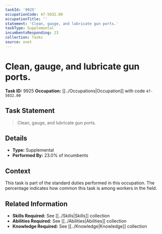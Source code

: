 ```yaml
---
taskId: '9925'
occupationCode: 47-5032.00
occupationTitle: ''
statement: 'Clean, gauge, and lubricate gun ports.'
taskType: Supplemental
incumbentsResponding: 23
collection: Tasks
source: onet
---
```

# Clean, gauge, and lubricate gun ports.

**Task ID:** 9925
**Occupation:** [[../Occupations|Occupation]] with code `47-5032.00`

## Task Statement

> Clean, gauge, and lubricate gun ports.

## Details

- **Type:** Supplemental
- **Performed By:** 23.0% of incumbents

## Context

This task is part of the standard duties performed in this occupation. The percentage indicates how common this task is among workers in the field.

## Related Information

- **Skills Required:** See [[../Skills|Skills]] collection
- **Abilities Required:** See [[../Abilities|Abilities]] collection
- **Knowledge Required:** See [[../Knowledge|Knowledge]] collection
